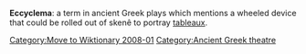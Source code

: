[[Category:Move to Wiktionary 2008-01]]
{{rfscript|Greek}}
 
'''Eccyclema''': a term in ancient Greek plays which mentions a wheeled device that could be rolled out of skenê to portray [[tableaux]].

[[Category:Ancient Greek theatre]]